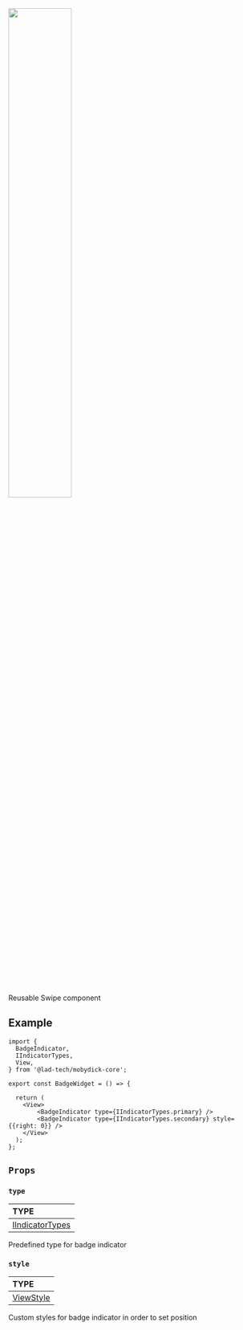 
<img src={Badge} width="50%"/>

Reusable Swipe component

## Example

```tsx
import {
  BadgeIndicator,
  IIndicatorTypes,
  View,
} from '@lad-tech/mobydick-core';

export const BadgeWidget = () => {

  return (
    <View>
        <BadgeIndicator type={IIndicatorTypes.primary} />
        <BadgeIndicator type={IIndicatorTypes.secondary} style={{right: 0}} />
    </View>
  );
};

```

## `Props`

### `type`

| TYPE                                                                                                                               |
|:-----------------------------------------------------------------------------------------------------------------------------------|
| [IIndicatorTypes](https://github.com/lad-tech/mobydick/blob/main/packages/core/src/other/components/Badge/BadgeIndicator/types.ts#L3) |

Predefined type for badge indicator

### `style`

| TYPE                                                             |
|:-----------------------------------------------------------------|
| [ViewStyle](https://reactnative.dev/docs/view-style-props#props) |

Custom styles for badge indicator in order to set position
